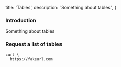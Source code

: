   title: 'Tables',
  description:
    'Something about tables.',
}

### Introduction

Something about tables


### Request a list of tables

```
curl \
  https://fakeurl.com
```
